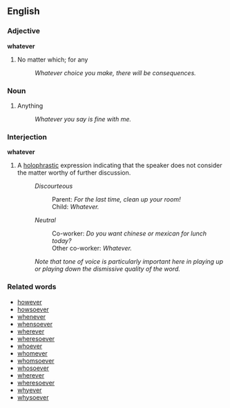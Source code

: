 ==English==
===Adjective===
'''whatever'''

# No matter which; for any
#: ''Whatever choice you make, there will be consequences.''

=== Noun ===

# Anything
#: ''Whatever you say is fine with me.''

===Interjection===
'''whatever'''

# A [[holophrastic]] expression indicating that the speaker does not consider the matter worthy of further discussion.
#: ''Discourteous''
#:: Parent: ''For the last time, clean up your room!''
#:: Child: ''Whatever.''
#: ''Neutral''
#:: Co-worker: ''Do you want chinese or mexican for lunch today?''
#:: Other co-worker: ''Whatever.''
#: ''Note that tone of voice is particularly important here in playing up or playing down the dismissive quality of the word.''

===Related words===
*[[however]]
*[[howsoever]]
*[[whenever]]
*[[whensoever]]
*[[wherever]]
*[[wheresoever]]
*[[whoever]]
*[[whomever]]
*[[whomsoever]]
*[[whosoever]]
*[[wherever]]
*[[wheresoever]]
*[[whyever]]
*[[whysoever]]